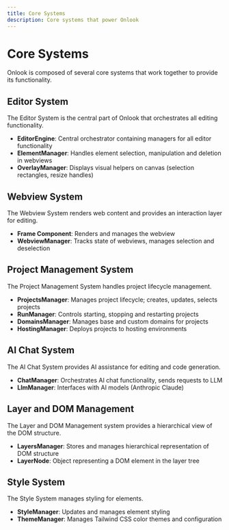 ```yaml
---
title: Core Systems
description: Core systems that power Onlook
---
```


# Core Systems

Onlook is composed of several core systems that work together to provide its functionality.

## Editor System

The Editor System is the central part of Onlook that orchestrates all editing functionality.

- **EditorEngine**: Central orchestrator containing managers for all editor functionality
- **ElementManager**: Handles element selection, manipulation and deletion in webviews
- **OverlayManager**: Displays visual helpers on canvas (selection rectangles, resize handles)

## Webview System

The Webview System renders web content and provides an interaction layer for editing.

- **Frame Component**: Renders and manages the webview
- **WebviewManager**: Tracks state of webviews, manages selection and deselection

## Project Management System

The Project Management System handles project lifecycle management.

- **ProjectsManager**: Manages project lifecycle; creates, updates, selects projects
- **RunManager**: Controls starting, stopping and restarting projects
- **DomainsManager**: Manages base and custom domains for projects
- **HostingManager**: Deploys projects to hosting environments

## AI Chat System

The AI Chat System provides AI assistance for editing and code generation.

- **ChatManager**: Orchestrates AI chat functionality, sends requests to LLM
- **LlmManager**: Interfaces with AI models (Anthropic Claude)

## Layer and DOM Management

The Layer and DOM Management system provides a hierarchical view of the DOM structure.

- **LayersManager**: Stores and manages hierarchical representation of DOM structure
- **LayerNode**: Object representing a DOM element in the layer tree

## Style System

The Style System manages styling for elements.

- **StyleManager**: Updates and manages element styling
- **ThemeManager**: Manages Tailwind CSS color themes and configuration

